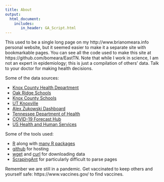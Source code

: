 ```yaml
---
title: About
output:
  html_document:
    includes:
       in_header: GA_Script.html
---
```


This used to be a single long page on my http://www.brianomeara.info personal website, but it seemed easier to make it a separate site with bookmarkable pages. You can see all the code used to make this site at https://github.com/bomeara/EastTN. Note that while I work in science, I am not an expert in epidemiology; this is just a compilation of others' data. Talk to your doctor for making health decisions.

Some of the data sources:

* [Knox County Health Department](https://covid.knoxcountytn.gov/)
* [Oak Ridge Schools](https://www.ortn.edu/covid-information/)
* [Knox County Schools](https://www.knoxschools.org/covid)
* [UT Knoxville](https://www.utk.edu/coronavirus/guides/data-monitoring-and-contingency-options/)
* [Alex Zukowski Dashboard](https://sites.google.com/view/utk-covid19)
* [Tennessee Department of Health](https://www.tn.gov/health/cedep/ncov/data/downloadable-datasets.html)
* [COVID-19 Forecast Hub](https://covid19forecasthub.org)
* [US Health and Human Services](https://healthdata.gov)

Some of the tools used:

* [R](https://www.r-project.org/) along with [many R packages](https://github.com/bomeara/EastTN/blob/main/_packages.R)
* [github](https://github.com) for hosting
* [wget](https://www.gnu.org/software/wget/) and [curl](https://curl.haxx.se/) for downloading data
* [ScrapingAnt](https://scrapingant.com/) for particularly difficult to parse pages

Remember we are still in a pandemic. Get vaccinated to keep others and yourself safe: https://www.vaccines.gov/ to find vaccines.